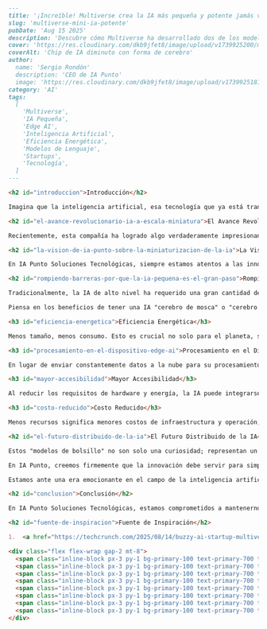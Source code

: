 ```markdown
---
title: '¡Increíble! Multiverse crea la IA más pequeña y potente jamás vista.'
slug: 'multiverse-mini-ia-potente'
pubDate: 'Aug 15 2025'
description: 'Descubre cómo Multiverse ha desarrollado dos de los modelos de IA de alto rendimiento más pequeños, del tamaño de un cerebro de mosca o gallina, revolucionando la eficiencia y accesibilidad de la inteligencia artificial.'
cover: 'https://res.cloudinary.com/dkb9jfet8/image/upload/v1739925200/multiverse_mini_ai.png'
coverAlt: 'Chip de IA diminuto con forma de cerebro'
author:
  name: 'Sergio Rondón'
  description: 'CEO de IA Punto'
  image: 'https://res.cloudinary.com/dkb9jfet8/image/upload/v1739925181/sergio_gdcaeh.png'
category: 'AI'
tags:
  [
    'Multiverse',
    'IA Pequeña',
    'Edge AI',
    'Inteligencia Artificial',
    'Eficiencia Energética',
    'Modelos de Lenguaje',
    'Startups',
    'Tecnología',
  ]
---

<h2 id="introduccion">Introducción</h2>

Imagina que la inteligencia artificial, esa tecnología que ya está transformando nuestro mundo en tantas formas, pudiera volverse tan pequeña y eficiente que cupiera en dispositivos impensables hasta ahora. Pues bien, lo que parecía una visión futurista está un paso más cerca de ser una realidad, gracias a un avance fascinante de una startup innovadora que está dando mucho de qué hablar.

<h2 id="el-avance-revolucionario-ia-a-escala-miniatura">El Avance Revolucionario: IA a Escala Miniatura</h2>

Recientemente, esta compañía ha logrado algo verdaderamente impresionante: han creado dos de los modelos de inteligencia artificial de alto rendimiento más pequeños que existen. Para ponerlo en perspectiva de una manera divertida y fácil de entender, uno de estos modelos es tan diminuto como el **cerebro de una mosca**, y el otro tiene el tamaño del **cerebro de una gallina**. ¿Sorprendente, verdad? Parece ciencia ficción, pero es pura ingeniería y un testimonio del ingenio humano.

<h2 id="la-vision-de-ia-punto-sobre-la-miniaturizacion-de-la-ia">La Visión de IA Punto sobre la Miniaturización de la IA</h2>

En IA Punto Soluciones Tecnológicas, siempre estamos atentos a las innovaciones que impulsan el futuro de la IA, y esta noticia resuena profundamente con nuestra propia visión de hacer la tecnología más accesible y potente para todos. La idea de que modelos de IA tan compactos puedan ofrecer un rendimiento tan elevado abre un abanico inmenso de posibilidades.

<h2 id="rompiendo-barreras-por-que-la-ia-pequena-es-el-gran-paso">Rompiendo Barreras: Por Qué la IA Pequeña es el Gran Paso</h2>

Tradicionalmente, la IA de alto nivel ha requerido una gran cantidad de recursos: potentes servidores, grandes centros de datos y un consumo energético considerable. Esto ha limitado su aplicación en muchos escenarios donde el espacio, el poder de procesamiento o la energía son restricciones importantes. Aquí es donde estos pequeños gigantes cambian las reglas del juego.

Piensa en los beneficios de tener una IA "cerebro de mosca" o "cerebro de gallina":

<h3 id="eficiencia-energetica">Eficiencia Energética</h3>

Menos tamaño, menos consumo. Esto es crucial no solo para el planeta, sino también para dispositivos que funcionan con baterías, como smartphones, wearables o sensores inteligentes.

<h3 id="procesamiento-en-el-dispositivo-edge-ai">Procesamiento en el Dispositivo (Edge AI)</h3>

En lugar de enviar constantemente datos a la nube para su procesamiento, estos modelos pueden ejecutar tareas directamente en el dispositivo. Esto significa respuestas más rápidas, menor latencia y una mayor privacidad, ya que los datos no tienen que salir del equipo.

<h3 id="mayor-accesibilidad">Mayor Accesibilidad</h3>

Al reducir los requisitos de hardware y energía, la IA puede integrarse en una gama mucho más amplia de productos y servicios, democratizando su uso. Desde electrodomésticos inteligentes hasta sistemas de monitoreo agrícola, las aplicaciones son casi ilimitadas.

<h3 id="costo-reducido">Costo Reducido</h3>

Menos recursos significa menores costos de infraestructura y operación, lo que puede hacer que las soluciones de IA sean más asequibles para empresas de todos los tamaños.

<h2 id="el-futuro-distribuido-de-la-ia">El Futuro Distribuido de la IA</h2>

Estos "modelos de bolsillo" no son solo una curiosidad; representan un cambio de paradigma. Nos acercan a un futuro donde la inteligencia artificial no es solo una herramienta potente en la nube, sino una compañera omnipresente y discreta, integrada en cada aspecto de nuestra vida cotidiana, desde la optimización de la batería de tu reloj inteligente hasta la mejora de la eficiencia en una fábrica.

En IA Punto, creemos firmemente que la innovación debe servir para simplificar y enriquecer la vida de las personas y las operaciones de las empresas. Ver cómo la IA puede volverse más compacta y eficiente nos inspira a seguir explorando y desarrollando soluciones que aprovechen al máximo estas nuevas capacidades. Nos emociona pensar en cómo estos avances podrían potenciar nuestras propias ofertas, permitiéndonos crear sistemas más robustos, privados y rápidos para nuestros clientes.

Estamos ante una era emocionante en el campo de la inteligencia artificial. La carrera no es solo por crear modelos más grandes y complejos, sino también por hacerlos más inteligentes, ágiles y accesibles, sin importar su tamaño. El logro de estos modelos diminutos y potentes es un claro indicador de que el futuro de la IA será mucho más diverso y distribuido de lo que imaginamos.

<h2 id="conclusion">Conclusión</h2>

En IA Punto Soluciones Tecnológicas, estamos comprometidos a mantenernos a la vanguardia de estas transformaciones, buscando siempre las soluciones más innovadoras y eficientes para nuestros clientes, inspirados por avances como este. La promesa de una IA que cabe en el bolsillo, pero que piensa en grande, es algo que nos impulsa cada día.

<h2 id="fuente-de-inspiracion">Fuente de Inspiración</h2>

1.  <a href="https://techcrunch.com/2025/08/14/buzzy-ai-startup-multiverse-creates-two-of-the-smallest-high-performing-models-ever/" target="_blank" rel="noopener noreferrer">TechCrunch: Multiverse creates two of the smallest high-performing models ever</a>

<div class="flex flex-wrap gap-2 mt-8">
  <span class="inline-block px-3 py-1 bg-primary-100 text-primary-700 text-xs font-semibold rounded-full shadow-sm">Multiverse</span>
  <span class="inline-block px-3 py-1 bg-primary-100 text-primary-700 text-xs font-semibold rounded-full shadow-sm">IA Pequeña</span>
  <span class="inline-block px-3 py-1 bg-primary-100 text-primary-700 text-xs font-semibold rounded-full shadow-sm">Edge AI</span>
  <span class="inline-block px-3 py-1 bg-primary-100 text-primary-700 text-xs font-semibold rounded-full shadow-sm">Inteligencia Artificial</span>
  <span class="inline-block px-3 py-1 bg-primary-100 text-primary-700 text-xs font-semibold rounded-full shadow-sm">Eficiencia Energética</span>
  <span class="inline-block px-3 py-1 bg-primary-100 text-primary-700 text-xs font-semibold rounded-full shadow-sm">Modelos de Lenguaje</span>
  <span class="inline-block px-3 py-1 bg-primary-100 text-primary-700 text-xs font-semibold rounded-full shadow-sm">Startups</span>
  <span class="inline-block px-3 py-1 bg-primary-100 text-primary-700 text-xs font-semibold rounded-full shadow-sm">Tecnología</span>
</div>
```